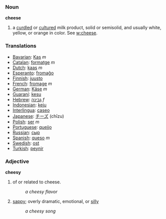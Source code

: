=== Noun ===

'''cheese'''
# a [[curdled]] or [[cultured]] milk product, solid or semisolid, and usually white, yellow, or orange in color.  See [[w:cheese]].

=== Translations ===
*[[Bavarian]]: [[Kas]] ''m''
*[[Catalan]]: [[formatge]] ''m''
*[[Dutch]]: [[kaas]] ''m''
*[[Esperanto]]: [[fromaĝo]]
*[[Finnish]]: [[juusto]]
*[[French]]: [[fromage]] ''m''
*[[German]]: [[Käse]] ''m''
*[[Guaraní]]: [[kesu]]
*[[Hebrew]]: [[גבינה]] ''f''
*[[Indonesian]]: [[keju]]
*[[Interlingua]]: [[caseo]]
*[[Japanese]]: [[チーズ]] (chīzu)
*[[Polish]]: [[ser]] ''m''
*[[Portuguese]]: [[queijo]]
*[[Russian]]: [[сыр]]
*[[Spanish]]: [[queso]] ''m''
*[[Swedish]]: [[ost]]
*[[Turkish]]: [[peynir]]

=== Adjective ===

'''cheesy'''
# of or related to cheese.
#: ''a cheesy flavor''
# [[sappy]]; overly dramatic, emotional, or [[silly]]
#: ''a cheesy song''